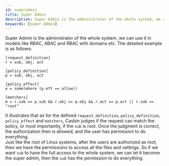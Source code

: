 ```yaml
---
id: superadmin
title: Super Admin
description: Super Admin is the administrator of the whole system, we can use it in models like RBAC, ABAC and RBAC with domains etc
keywords: [Super Admin]
---
```


Super Admin is the administrator of the whole system, we can use it in models like RBAC, ABAC and RBAC with domains etc. The detailed example is as follows:
```model
[request_definition]
r = sub, obj, act

[policy_definition]
p = sub, obj, act

[policy_effect]
e = some(where (p.eft == allow))

[matchers]
m = r.sub == p.sub && r.obj == p.obj && r.act == p.act || r.sub == "root"
```
It illustrates that as for the defined ```request_definition```, ```policy_definition```, ```policy_effect``` and ```matchers```, Casbin judges if the request can match the policy, or most importantly, if the ```sub``` is root. Once the judgment is correct, the authorization then is allowed, and the user has permission to do everything.  
Just like the root of Linux systems, after the users are authorized as root, then we have the permissions to access all the files and settings. So if we want ```sub``` to have the full access to the whole system, we can let it become the super admin, then the ```sub``` has the permission to do everything. 